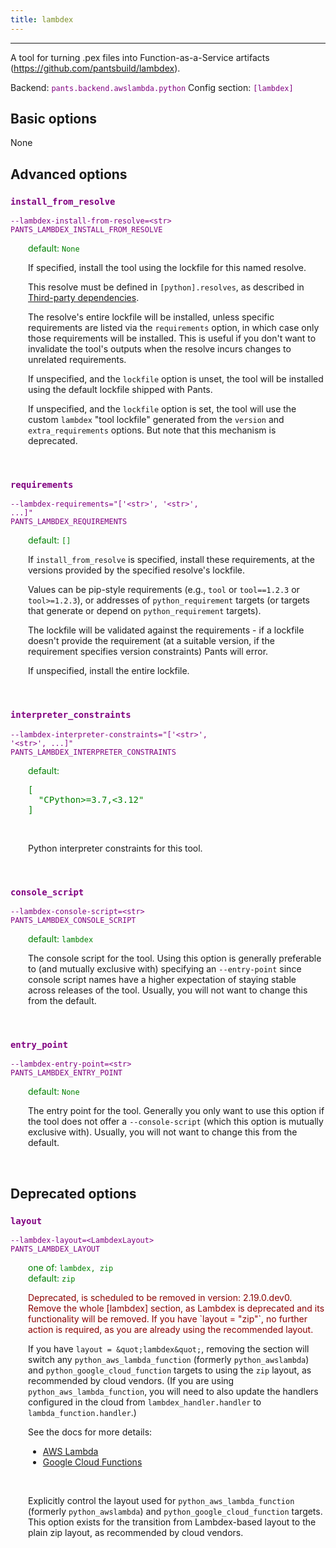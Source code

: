 ```yaml
---
title: lambdex
---
```


---

A tool for turning .pex files into Function-as-a-Service artifacts (https://github.com/pantsbuild/lambdex).

Backend: <span style="color: purple"><code>pants.backend.awslambda.python</code></span>
Config section: <span style="color: purple"><code>[lambdex]</code></span>

## Basic options

None

## Advanced options

<div style="color: purple">

### `install_from_resolve`

  <code>--lambdex-install-from-resolve=&lt;str&gt;</code><br>
  <code>PANTS_LAMBDEX_INSTALL_FROM_RESOLVE</code><br>
</div>
<div style="padding-left: 2em;">
<span style="color: green">default: <code>None</code></span>

<br>

If specified, install the tool using the lockfile for this named resolve.

This resolve must be defined in `[python].resolves`, as described in [Third-party dependencies](doc:python-third-party-dependencies#user-lockfiles).

The resolve's entire lockfile will be installed, unless specific requirements are listed via the `requirements` option, in which case only those requirements will be installed. This is useful if you don't want to invalidate the tool's outputs when the resolve incurs changes to unrelated requirements.

If unspecified, and the `lockfile` option is unset, the tool will be installed using the default lockfile shipped with Pants.

If unspecified, and the `lockfile` option is set, the tool will use the custom `lambdex` "tool lockfile" generated from the `version` and `extra_requirements` options. But note that this mechanism is deprecated.

</div>
<br>

<div style="color: purple">

### `requirements`

  <code>--lambdex-requirements=&quot;['&lt;str&gt;', '&lt;str&gt;', ...]&quot;</code><br>
  <code>PANTS_LAMBDEX_REQUIREMENTS</code><br>
</div>
<div style="padding-left: 2em;">
<span style="color: green">default: <code>[]</code></span>

<br>

If `install_from_resolve` is specified, install these requirements, at the versions provided by the specified resolve's lockfile.

Values can be pip-style requirements (e.g., `tool` or `tool==1.2.3` or `tool>=1.2.3`), or addresses of `python_requirement` targets (or targets that generate or depend on `python_requirement` targets).

The lockfile will be validated against the requirements - if a lockfile doesn't provide the requirement (at a suitable version, if the requirement specifies version constraints) Pants will error.

If unspecified, install the entire lockfile.

</div>
<br>

<div style="color: purple">

### `interpreter_constraints`

  <code>--lambdex-interpreter-constraints=&quot;['&lt;str&gt;', '&lt;str&gt;', ...]&quot;</code><br>
  <code>PANTS_LAMBDEX_INTERPRETER_CONSTRAINTS</code><br>
</div>
<div style="padding-left: 2em;">
<span style="color: green">default: <pre>[
  "CPython&gt;=3.7,&lt;3.12"
]</pre></span>

<br>

Python interpreter constraints for this tool.

</div>
<br>

<div style="color: purple">

### `console_script`

  <code>--lambdex-console-script=&lt;str&gt;</code><br>
  <code>PANTS_LAMBDEX_CONSOLE_SCRIPT</code><br>
</div>
<div style="padding-left: 2em;">
<span style="color: green">default: <code>lambdex</code></span>

<br>

The console script for the tool. Using this option is generally preferable to (and mutually exclusive with) specifying an `--entry-point` since console script names have a higher expectation of staying stable across releases of the tool. Usually, you will not want to change this from the default.

</div>
<br>

<div style="color: purple">

### `entry_point`

  <code>--lambdex-entry-point=&lt;str&gt;</code><br>
  <code>PANTS_LAMBDEX_ENTRY_POINT</code><br>
</div>
<div style="padding-left: 2em;">
<span style="color: green">default: <code>None</code></span>

<br>

The entry point for the tool. Generally you only want to use this option if the tool does not offer a `--console-script` (which this option is mutually exclusive with). Usually, you will not want to change this from the default.

</div>
<br>

## Deprecated options

<div style="color: purple">

### `layout`

  <code>--lambdex-layout=&lt;LambdexLayout&gt;</code><br>
  <code>PANTS_LAMBDEX_LAYOUT</code><br>
</div>
<div style="padding-left: 2em;">
<span style="color: green">one of: <code>lambdex, zip</code></span><br>
<span style="color: green">default: <code>zip</code></span>
<p style="color: darkred">Deprecated, is scheduled to be removed in version: 2.19.0.dev0.<br>Remove the whole [lambdex] section, as Lambdex is deprecated and its functionality will be removed. If you have `layout = &quot;zip&quot;`, no further action is required, as you are already using the recommended layout.

If you have `layout = &quot;lambdex&quot;`, removing the section will switch any `python_aws_lambda_function` (formerly `python_awslambda`) and `python_google_cloud_function` targets to using the `zip` layout, as recommended by cloud vendors. (If you are using `python_aws_lambda_function`, you will need to also update the handlers configured in the cloud from `lambdex_handler.handler` to `lambda_function.handler`.)

See the docs for more details:

- [AWS Lambda](doc:awslambda-python#migrating-from-pants-216-and-earlier)
- [Google Cloud Functions](doc:google-cloud-function-python#migrating-from-pants-216-and-earlier)</p>
  <br>

Explicitly control the layout used for `python_aws_lambda_function` (formerly `python_awslambda`) and `python_google_cloud_function` targets. This option exists for the transition from Lambdex-based layout to the plain zip layout, as recommended by cloud vendors.

</div>
<br>
